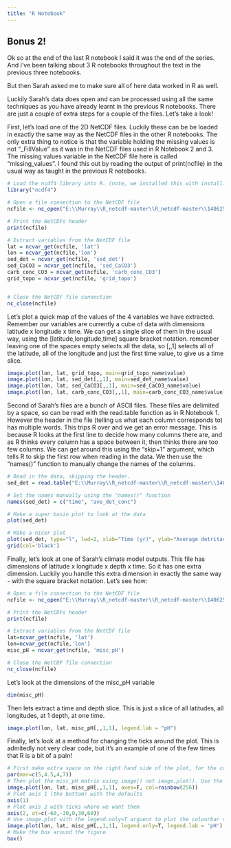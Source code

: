 ```yaml
---
title: "R Notebook"
---
```


## Bonus 2! 
Ok so at the end of the last R notebook I said it was the end of the series. And I've been talking about 3 R notebooks throughout the text in the previous three notebooks. 

But then Sarah asked me to make sure all of here data worked in R as well. 

Luckily Sarah's data does open and can be processed using all the same techniques as you have already learnt in the previous R notebooks. There are just a couple of extra steps for a couple of the files. Let's take a look! 

First, let's load one of the 2D NetCDF files. Luckily these can be be loaded in exactly the same way as the NetCDF files in the other R notebooks. The only extra thing to notice is that the variable holding the missing values is not "_FillValue" as it was in the NetCDF files used in R Notebook 2 and 3. The missing values variable in the NetCDF file here is called "missing_values". I found this out by reading the output of print(ncfile) in the usual way as taught in the previous R notebooks. 

```r
# Load the ncdf4 library into R. (note, we installed this with install.packages() in Notebook 2)
library("ncdf4")

# Open a file connection to the NetCDF file
ncfile <- nc_open("E:\\Murray\\R_netcdf-master\\R_netcdf-master\\140625.p0055c.x1p5CO2outgas\\140625.p0055c.x1p5CO2outgas\\biogem\\fields_biogem_2d.nc")

# Print the NetCDFs header
print(ncfile)

# Extract variables from the NetCDF file
lat = ncvar_get(ncfile, 'lat')
lon = ncvar_get(ncfile,'lon')
sed_det = ncvar_get(ncfile, 'sed_det')
sed_CaCO3 = ncvar_get(ncfile, 'sed_CaCO3')
carb_conc_CO3 = ncvar_get(ncfile, 'carb_conc_CO3')
grid_topo = ncvar_get(ncfile, 'grid_topo')


# Close the NetCDF file connection
nc_close(ncfile)
```

Let's plot a quick map of the values of the 4 variables we have extracted. Remember our variables are currently a cube of data with dimensions latitude x longitude x time. We can get a single slice of them in the usual way, using the [latitude,longitude,time] square bracket notation. remember leaving one of the spaces empty selects all the data, so [,,1] selects all of the latitude, all of the longitude and just the first time value, to give us a time slice. 

```r
image.plot(lon, lat, grid_topo, main=grid_topo_name$value)
image.plot(lon, lat, sed_det[,,1], main=sed_det_name$value)
image.plot(lon, lat, sed_CaCO3[,,1], main=sed_CaCO3_name$value)
image.plot(lon, lat, carb_conc_CO3[,,1], main=carb_conc_CO3_name$value)
```

Second of Sarah's files are a bunch of ASCII files. These files are delimited by a space, so can be read with the read.table function as in R Notebook 1. However the header in the file (telling us what each column corresponds to) has multiple words. This trips R over and we get an error message. This is because R looks at the first line to decide how many columns there are, and as R thinks every column has a space between it, then thinks there are too few columns. We can get around this using the "skip=1" argument, which tells R to skip the first row when reading in the data. We then use the "names()" function to manually change the names of the columns. 

```r
# Read in the data, skipping the header.
sed_det = read.table("E:\\Murray\\R_netcdf-master\\R_netcdf-master\\140625.p0055c.x1p5CO2outgas\\140625.p0055c.x1p5CO2outgas\\biogem\\biogem_series_sed_det.res", skip = 1)

# Set the names manually using the "names()" function
names(sed_det) = c("time", "ave_det_conc")

# Make a super basin plot to look at the data
plot(sed_det)

# Make a nicer plot
plot(sed_det, type="l", lwd=2, xlab="Time (yr)", ylab="Average detritacl concentration (wt%)")
grid(col='black')
```

Finally, let's look at one of Sarah's climate model outputs. This file has dimensions of latitude x longitude x depth x time. So it has one extra dimension. Luckily you handle this extra dimension in exactly the same way - with the square bracket notation. Let's see how:

```r
# Open a file connection to the NetCDF file
ncfile <- nc_open("E:\\Murray\\R_netcdf-master\\R_netcdf-master\\140625.p0055c.x1p5CO2outgas\\140625.p0055c.x1p5CO2outgas\\biogem\\fields_biogem_3d.nc")

# Print the NetCDFs header
print(ncfile)

# Extract variables from the NetCDF file
lat=ncvar_get(ncfile, 'lat')
lon=ncvar_get(ncfile,'lon')
misc_pH = ncvar_get(ncfile, 'misc_pH')

# Close the NetCDF file connection
nc_close(ncfile)
```

Let's look at the dimensions of the misc_pH variable
```r
dim(misc_pH)
```

Then lets extract a time and depth slice. This is just a slice of all latitudes, all longitudes, at 1 depth, at one time. 
```r
image.plot(lon, lat, misc_pH[,,1,1], legend.lab = "pH")
```

Finally, let's look at a method for changing the ticks around the plot. This is admitedly not very clear code, but it's an example of one of the few times that R is a bit of a pain!
```r
# First make extra space on the right hand side of the plot, for the colourbar
par(mar=c(5,4.5,4,7))
# Then plot the misc_pH matrix using image() not image.plot(). Use the axes=F argument to not plot any axes. 
image.plot(lon, lat, misc_pH[,,1,1], axes=F, col=rainbow(256))
# Plot axis 1 (the bottom) with the defaults
axis(1)
# Plot axis 2 with ticks where we want them
axis(2, at=c(-60,-30,0,30,60))
# Use image.plot with the legend.only=T arguent to plot the colourbar only. 
image.plot(lon, lat, misc_pH[,,1,1], legend.only=T, legend.lab = 'pH')
# Make the box around the figure. 
box()
```

